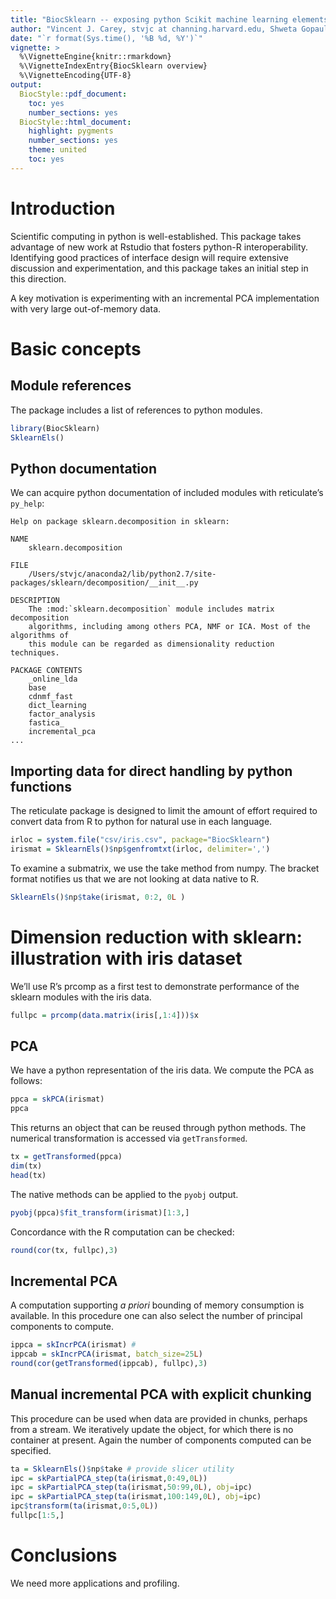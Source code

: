 ```yaml
---
title: "BiocSklearn -- exposing python Scikit machine learning elements for Bioconductor"
author: "Vincent J. Carey, stvjc at channing.harvard.edu, Shweta Gopaulakrishnan, reshg at channing.harvard.edu, Samuela Pollack, spollack at jimmy.harvard.edu"
date: "`r format(Sys.time(), '%B %d, %Y')`"
vignette: >
  %\VignetteEngine{knitr::rmarkdown}
  %\VignetteIndexEntry{BiocSklearn overview}
  %\VignetteEncoding{UTF-8}
output:
  BiocStyle::pdf_document:
    toc: yes
    number_sections: yes
  BiocStyle::html_document:
    highlight: pygments
    number_sections: yes
    theme: united
    toc: yes
---
```


# Introduction

Scientific computing in python is well-established.  This
package takes advantage of new work at Rstudio that fosters
python-R interoperability.  Identifying
good practices of interface
design will require extensive discussion and experimentation,
and this package takes an initial step in this direction.

A key motivation is experimenting with an incremental PCA
implementation with very large out-of-memory data.

# Basic concepts

## Module references

The package includes a list of references to python
modules.

```r
library(BiocSklearn)
SklearnEls()
```

## Python documentation

We can acquire python documentation of included modules with
reticulate's `py_help`:
```
Help on package sklearn.decomposition in sklearn:

NAME
    sklearn.decomposition

FILE
    /Users/stvjc/anaconda2/lib/python2.7/site-packages/sklearn/decomposition/__init__.py

DESCRIPTION
    The :mod:`sklearn.decomposition` module includes matrix decomposition
    algorithms, including among others PCA, NMF or ICA. Most of the algorithms of
    this module can be regarded as dimensionality reduction techniques.

PACKAGE CONTENTS
    _online_lda
    base
    cdnmf_fast
    dict_learning
    factor_analysis
    fastica_
    incremental_pca
...
```

## Importing data for direct handling by python functions

The reticulate package is designed to limit the amount
of effort required to convert data from R to python
for natural use in each language.

```r
irloc = system.file("csv/iris.csv", package="BiocSklearn")
irismat = SklearnEls()$np$genfromtxt(irloc, delimiter=',')
```

To examine a submatrix, we use the take method from numpy.
The bracket format notifies us that we are not looking at
data native to R.

```r
SklearnEls()$np$take(irismat, 0:2, 0L )
```

# Dimension reduction with sklearn: illustration with iris dataset

We'll use R's prcomp as a first
test to demonstrate performance of the sklearn modules
with the iris data.

```r
fullpc = prcomp(data.matrix(iris[,1:4]))$x
```

## PCA

We have a python representation of the iris data.  We
compute the PCA as follows:
```r
ppca = skPCA(irismat)
ppca
```
This returns an object that can be reused through python methods.
The numerical transformation is accessed via `getTransformed`.
```r
tx = getTransformed(ppca)
dim(tx)
head(tx)
```
The native methods can be applied to the `pyobj` output.
```r
pyobj(ppca)$fit_transform(irismat)[1:3,]
```
Concordance with the R computation can be checked:
```r
round(cor(tx, fullpc),3)
```

## Incremental PCA

A computation supporting _a priori_ bounding of memory
consumption is available.  In this procedure one can
also select the number of principal components to compute.
```r
ippca = skIncrPCA(irismat) #
ippcab = skIncrPCA(irismat, batch_size=25L)
round(cor(getTransformed(ippcab), fullpc),3)
```

## Manual incremental PCA with explicit chunking

This procedure can be used when data are provided
in chunks, perhaps from a stream.  We iteratively
update the object, for which there is no container
at present.  Again the number of components computed
can be specified.
```r
ta = SklearnEls()$np$take # provide slicer utility
ipc = skPartialPCA_step(ta(irismat,0:49,0L))
ipc = skPartialPCA_step(ta(irismat,50:99,0L), obj=ipc)
ipc = skPartialPCA_step(ta(irismat,100:149,0L), obj=ipc)
ipc$transform(ta(irismat,0:5,0L))
fullpc[1:5,]
```

# Conclusions

We need more applications and profiling.
